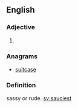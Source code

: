 ==English==

===Adjective===
{{head|en|adjective superlative form}}

# {{en-superlative of|saucy}}

===Anagrams===
* [[suitcase#English|suitcase]]
===Definition===
sassy or rude.
[[sv:sauciest]]